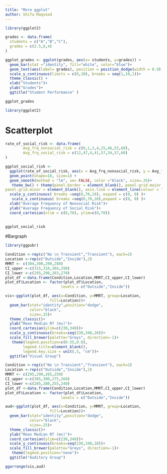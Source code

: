 ```yaml
---
title: "More ggplot"
author: Shifa Maqsood
---
```


```r
library(ggplot2)

grades <- data.frame(
  students = c("A","B","C"),
  grades = c(2.5,8,4)
)

ggplot_grades <- ggplot(grades, aes(x= students, y=grades)) +
  geom_bar(stat ="identity", fill="white", color="blue")+
  geom_text(aes(label= grades), position = position_dodge(width = 0.9), vjust =- 0.4)+
  scale_y_continuous(limits = c(0,10), breaks = seq(1,10,1))+
  theme_classic() +
  xlab("Students")+
  ylab("Grades")+
  ggtitle("Student Performance" )

ggplot_grades
```

```r
library(ggplot2)
```

# Scatterplot

```r

rate_of_social_risk <- data.frame(
        Avg_frq_nonsocial_risk = c(0,1,3,4,25,46,55,60),
        Avg_frq_social_risk = c(12,47,4,41,57,34,57,60)
)

ggplot_social_risk <-
  ggplot(rate_of_social_risk, aes(x = Avg_frq_nonsocial_risk, y = Avg_frq_social_risk))+
  geom_point(shape=18, size=1) +
  geom_smooth(method = "lm", se= FALSE, color ="black", size=.35)+
   theme_bw() + theme(panel.border = element_blank(), panel.grid.major = element_blank(),
panel.grid.minor = element_blank(), axis.line = element_line(colour = "black"))+
  scale_y_continuous( breaks =seq(0,70,10), expand = c(0, 0) )+
   scale_x_continuous( breaks =seq(0,70,10),expand = c(0, 0) )+
  xlab("Average Frequency of Nonsocial Risk")+
  ylab("Average Frequency of Social Risk")+
  coord_cartesian(xlim = c(0,70), ylim=c(0,70))
  
  
ggplot_social_risk

```
#Bargraph


```r


library(ggpubr)

Condition <-rep(c("No \n Transient","Transient"), each=2)
Location <-rep(c("Outside","Inside"),2)
MMRT <- c(304,300,290,280)
CI_upper <-c(315,310,304,290)
CI_lower <-c(295,290,283,270)
plot_df <-data.frame(Condition,Location,MMRT,CI_upper,CI_lower)
plot_df$Location <- factor(plot_df$Location, 
                         levels = c("Outside","Inside"))

vis<-ggplot(plot_df, aes(x=Condition, y=MMRT, group=Location,
                    fill=Location))+
  geom_bar(stat="identity",position="dodge", 
           color="black",
           size=.25)+
  theme_classic()+
  ylab("Mean Median RT (ms)")+
  coord_cartesian(ylim=c(230,340))+
  scale_y_continuous(breaks=seq(230,340,10))+
  scale_fill_brewer(palette="Greys", direction=-1)+
   theme(legend.position=c(0.55,0.8),
        legend.title=element_blank(),
        legend.key.size = unit(.5, "cm"))+
  ggtitle("Visual Group")

Condition <-rep(c("No \n Transient","Transient"), each=2)
Location <-rep(c("Outside","Inside"),2)
MMRT <- c(295,290,265,250)
CI_upper <-c(305,300,275,260)
CI_lower <-c(285,280,255,240)
plot_df <-data.frame(Condition,Location,MMRT,CI_upper,CI_lower)
plot_df$Location <- factor(plot_df$Location, 
                         levels = c("Outside","Inside"))

aud<-ggplot(plot_df, aes(x=Condition, y=MMRT, group=Location,
                    fill=Location))+
  geom_bar(stat="identity",position="dodge", 
           color="black",
           size=.25)+
  theme_classic()+
  ylab("Mean Median RT (ms)")+
  coord_cartesian(ylim=c(230,340))+
  scale_y_continuous(breaks=seq(230,340,10))+
  scale_fill_brewer(palette="Greys", direction=-1)+
   theme(legend.position="none")+
  ggtitle("Auditory Group")

ggarrange(vis,aud)




```


